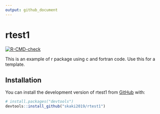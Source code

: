 ```yaml
---
output: github_document
---
```


<!-- README.md is generated from README.Rmd. Please edit that file -->

<!-- ```{r, include = FALSE}
knitr::opts_chunk$set(
  collapse = TRUE,
  comment = "#>",
  fig.path = "man/figures/README-",
  out.width = "100%"
)
``` -->

# rtest1

<!-- badges: start -->
[![R-CMD-check](https://github.com/skaki2019/rtest1/actions/workflows/R-CMD-check.yaml/badge.svg)](https://github.com/skaki2019/rtest1/actions/workflows/R-CMD-check.yaml)
<!-- badges: end -->

This is an example of r package using c and fortran code.
Use this for a template.

## Installation

You can install the development version of rtest1 from [GitHub](https://github.com/) with:

``` r
# install.packages("devtools")
devtools::install_github("skaki2019/rtest1")
```
<!-- 
## Example

This is a basic example which shows you how to solve a common problem:

```r
library(rtest1)
## basic example code
```

What is special about using `README.Rmd` instead of just `README.md`? You can include R chunks like so:

```r
summary(cars)
```

You'll still need to render `README.Rmd` regularly, to keep `README.md` up-to-date. `devtools::build_readme()` is handy for this. You could also use GitHub Actions to re-render `README.Rmd` every time you push. An example workflow can be found here: <https://github.com/r-lib/actions/tree/v1/examples>.

You can also embed plots, for example:

```r
plot(pressure)
```

In that case, don't forget to commit and push the resulting figure files, so they display on GitHub and CRAN. -->
